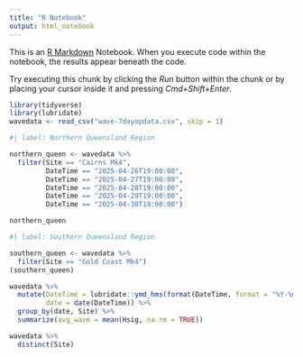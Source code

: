 ```yaml
---
title: "R Notebook"
output: html_notebook
---
```


This is an [R Markdown](http://rmarkdown.rstudio.com) Notebook. When you execute code within the notebook, the results appear beneath the code. 

Try executing this chunk by clicking the *Run* button within the chunk or by placing your cursor inside it and pressing *Cmd+Shift+Enter*. 

```r
library(tidyverse)
library(lubridate)
wavedata <- read_csv("wave-7dayopdata.csv", skip = 1)
```

```r
#| label: Northern Queensland Region

northern_queen <- wavedata %>%
  filter(Site == "Cairns Mk4",
         DateTime == "2025-04-26T19:00:00",
         DateTime == "2025-04-27T19:00:00",
         DateTime == "2025-04-28T19:00:00",
         DateTime == "2025-04-29T19:00:00",
         DateTime == "2025-04-30T19:00:00")

northern_queen
```

```r
#| label: Southern Queensland Region

southern_queen <- wavedata %>%
  filter(Site == "Gold Coast Mk4")
(southern_queen)
```

```r
wavedata %>%
  mutate(DateTime = lubridate::ymd_hms(format(DateTime, format = "%Y-%m-%d %T %Z")),
         date = date(DateTime)) %>% 
  group_by(date, Site) %>% 
  summarize(avg_wave = mean(Hsig, na.rm = TRUE))
```


```r
wavedata %>% 
  distinct(Site)
```

